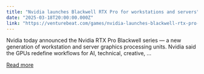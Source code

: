 ```yaml
---
title: "Nvidia launches Blackwell RTX Pro for workstations and servers"
date: "2025-03-18T20:00:00.000Z"
link: "https://venturebeat.com/games/nvidia-launches-blackwell-rtx-pro-for-workstations-and-servers/"
---
```


Nvidia today announced the Nvidia RTX Pro Blackwell series — a new generation of workstation and server graphics processing units. Nvidia said the GPUs redefine workflows for AI, technical, creative, ...

[Read more](https://venturebeat.com/games/nvidia-launches-blackwell-rtx-pro-for-workstations-and-servers/)
